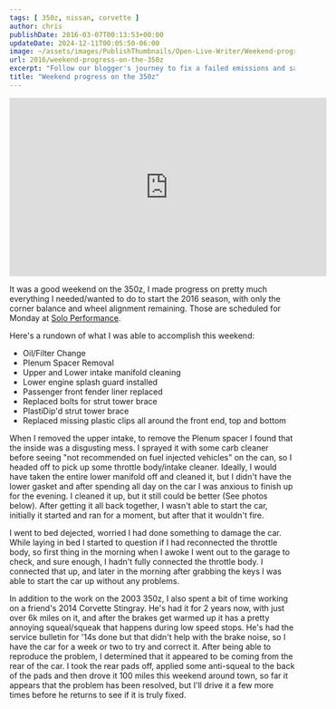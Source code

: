 ```yaml
---
tags: [ 350z, nissan, corvette ]
author: chris
publishDate: 2016-03-07T00:13:53+00:00
updateDate: 2024-12-11T00:05:50-06:00
image: ~/assets/images/PublishThumbnails/Open-Live-Writer/Weekend-progress-on-the-350z_140A7/2016-03-05_21.33.33_2.jpg
url: 2016/weekend-progress-on-the-350z
excerpt: "Follow our blogger's journey to fix a failed emissions and safety test on his car, from finding leaks to tackling repairs and passing the retest."
title: "Weekend progress on the 350z"
---
```


<iframe width="560" height="315" src="https://www.youtube.com/embed/W_L9OQWg1vE?si=Yeplfbtnr_ntK6UL" title="YouTube video player" frameborder="0" allow="accelerometer; autoplay; clipboard-write; encrypted-media; gyroscope; picture-in-picture; web-share" referrerpolicy="strict-origin-when-cross-origin" allowfullscreen></iframe>

It was a good weekend on the 350z, I made progress on pretty much everything I needed/wanted to do to start the 2016 season, with only the corner balance and wheel alignment remaining. Those are scheduled for Monday at [Solo Performance](https://www.SoloPerformance.com).

Here's a rundown of what I was able to accomplish this weekend:
- Oil/Filter Change
- Plenum Spacer Removal
- Upper and Lower intake manifold cleaning
- Lower engine splash guard installed
- Passenger front fender liner replaced
- Replaced bolts for strut tower brace
- PlastiDip'd strut tower brace
- Replaced missing plastic clips all around the front end, top and bottom

When I removed the upper intake, to remove the Plenum spacer I found that the inside was a disgusting mess. I sprayed it with some carb cleaner before seeing "not recommended on fuel injected vehicles" on the can, so I headed off to pick up some throttle body/intake cleaner. Ideally, I would have taken the entire lower manifold off and cleaned it, but I didn't have the lower gasket and after spending all day on the car I was anxious to finish up for the evening. I cleaned it up, but it still could be better (See photos below). After getting it all back together, I wasn't able to start the car, initially it started and ran for a moment, but after that it wouldn't fire.

I went to bed dejected, worried I had done something to damage the car. While laying in bed I started to question if I had reconnected the throttle body, so first thing in the morning when I awoke I went out to the garage to check, and sure enough, I hadn't fully connected the throttle body. I connected that up, and later in the morning after grabbing the keys I was able to start the car up without any problems.

In addition to the work on the 2003 350z, I also spent a bit of time working on a friend's 2014 Corvette Stingray. He's had it for 2 years now, with just over 6k miles on it, and after the brakes get warmed up it has a pretty annoying squeal/squeak that happens during low speed stops. He's had the service bulletin for '14s done but that didn't help with the brake noise, so I have the car for a week or two to try and correct it. After being able to reproduce the problem, I determined that it appeared to be coming from the rear of the car. I took the rear pads off, applied some anti-squeal to the back of the pads and then drove it 100 miles this weekend around town, so far it appears that the problem has been resolved, but I'll drive it a few more times before he returns to see if it is truly fixed.
<WindImage 
    src="~/assets/images/PublishThumbnails/Open-Live-Writer/Weekend-progress-on-the-350z_140A7/2016-03-05 11.29.47_2.jpg" 
    alt="350z Parts before Unboxing" 
    title="350z Parts before Unboxing" 
    width={600} 
    height={400} 
    layout="responsive" 
format="webp"
    />

<WindImage 
    src="~/assets/images/PublishThumbnails/Open-Live-Writer/Weekend-progress-on-the-350z_140A7/2016-03-05 19.51.37_2.jpg" 
    alt="350z Splash Guard Installed" 
    title="350z Splash Guard Installed" 
    width={600} 
    height={400} 
    layout="responsive" 
format="webp"
    />

<WindImage 
    src="~/assets/images/PublishThumbnails/Open-Live-Writer/Weekend-progress-on-the-350z_140A7/2016-03-05 20.38.07_2.jpg" 
    alt="Lower intake manifold" 
    title="Lower intake manifold" 
    width={600} 
    height={400} 
    layout="responsive" 
format="webp"
    />

<WindImage 
    src="~/assets/images/PublishThumbnails/Open-Live-Writer/Weekend-progress-on-the-350z_140A72016-03-05_21.33.33_2.jpg" 
    alt="Lower intake manifold after cleaning" 
    title="Lower intake manifold after cleaning" 
    width={600} 
    height={400} 
    layout="responsive" 
format="webp"
    />

<WindImage 
    src="~/assets/images/PublishThumbnails/Open-Live-Writer/Weekend-progress-on-the-350z_140A7/2016-03-06 18.37.40_2.jpg" 
    alt="Strut tower bar getting plasti-dipped" 
    title="Strut tower bar getting plasti-dipped" 
    width={600} 
    height={400} 
    layout="responsive" 
format="webp"
    />
<WindImage 
    src="~/assets/images/PublishThumbnails/Open-Live-Writer/Weekend-progress-on-the-350z_140A7/2016-03-06 18.54.30_2.jpg" 
    alt="Strut tower bar installed after getting plasti-dipped" 
    title="Strut tower bar installed after getting plasti-dipped" 
    width={600} 
    height={400} 
    layout="responsive" 
format="webp"
    />
